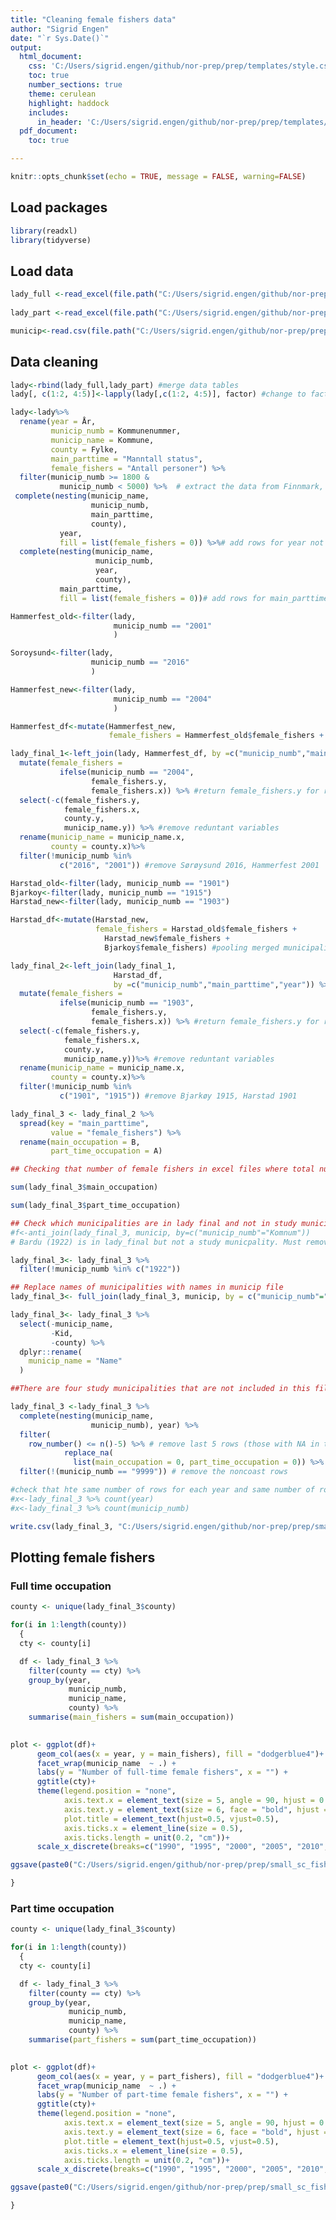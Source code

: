 ```yaml
---
title: "Cleaning female fishers data"
author: "Sigrid Engen"
date: "`r Sys.Date()`"
output:
  html_document:
    css: 'C:/Users/sigrid.engen/github/nor-prep/prep/templates/style.css'
    toc: true
    number_sections: true
    theme: cerulean
    highlight: haddock
    includes: 
      in_header: 'C:/Users/sigrid.engen/github/nor-prep/prep/templates/norway_banner.html'
  pdf_document:
    toc: true

---
```

```r
knitr::opts_chunk$set(echo = TRUE, message = FALSE, warning=FALSE)
```

## Load packages
```r
library(readxl)
library(tidyverse)
```

## Load data
```r
lady_full <-read_excel(file.path("C:/Users/sigrid.engen/github/nor-prep/prep/small_sc_fisheries/data/Female_full_time_employed_fishers1990_2019.xlsx"), col_types = c("guess", "skip", "guess", "numeric", "guess", "guess","numeric"))
                       
lady_part <-read_excel(file.path("C:/Users/sigrid.engen/github/nor-prep/prep/small_sc_fisheries/data/Female_part_time_employed_fishers1990_2019.xlsx"), col_types = c("guess", "skip", "guess", "numeric", "guess", "guess","numeric"))

municip<-read.csv(file.path("C:/Users/sigrid.engen/github/nor-prep/prep/administrative/komlist.csv"), sep=";")
```

## Data cleaning
```r
lady<-rbind(lady_full,lady_part) #merge data tables 
lady[, c(1:2, 4:5)]<-lapply(lady[,c(1:2, 4:5)], factor) #change to factors

lady<-lady%>% 
  rename(year = År, 
         municip_numb = Kommunenummer,
         municip_name = Kommune,
         county = Fylke,
         main_parttime = "Manntall status", 
         female_fishers = "Antall personer") %>%
  filter(municip_numb >= 1800 & 
           municip_numb < 5000) %>%  # extract the data from Finnmark, Troms, Nordland
 complete(nesting(municip_name, 
                  municip_numb, 
                  main_parttime, 
                  county), 
           year, 
           fill = list(female_fishers = 0)) %>%# add rows for year not included
  complete(nesting(municip_name, 
                   municip_numb, 
                   year, 
                   county), 
           main_parttime, 
           fill = list(female_fishers = 0))# add rows for main_parttime not included

Hammerfest_old<-filter(lady, 
                       municip_numb == "2001"
                       )

Soroysund<-filter(lady, 
                  municip_numb == "2016"
                  )

Hammerfest_new<-filter(lady, 
                       municip_numb == "2004"
                       ) 

Hammerfest_df<-mutate(Hammerfest_new, 
                      female_fishers = Hammerfest_old$female_fishers + Hammerfest_new$female_fishers + Soroysund$female_fishers) #pooling merged municipalities

lady_final_1<-left_join(lady, Hammerfest_df, by =c("municip_numb","main_parttime","year")) %>%
  mutate(female_fishers = 
           ifelse(municip_numb == "2004", 
                  female_fishers.y, 
                  female_fishers.x)) %>% #return female_fishers.y for rows with Hammerfest 2004 & female_fishers.x if not
  select(-c(female_fishers.y, 
            female_fishers.x, 
            county.y, 
            municip_name.y)) %>% #remove reduntant variables
  rename(municip_name = municip_name.x,
         county = county.x)%>%
  filter(!municip_numb %in% 
           c("2016", "2001")) #remove Sørøysund 2016, Hammerfest 2001 

Harstad_old<-filter(lady, municip_numb == "1901")
Bjarkoy<-filter(lady, municip_numb == "1915")
Harstad_new<-filter(lady, municip_numb == "1903") 

Harstad_df<-mutate(Harstad_new, 
                   female_fishers = Harstad_old$female_fishers + 
                     Harstad_new$female_fishers + 
                     Bjarkoy$female_fishers) #pooling merged municipalities

lady_final_2<-left_join(lady_final_1, 
                       Harstad_df, 
                       by =c("municip_numb","main_parttime","year")) %>%
  mutate(female_fishers = 
           ifelse(municip_numb == "1903", 
                  female_fishers.y, 
                  female_fishers.x)) %>% #return female_fishers.y for rows with Harstad 1903 & female_fishers.x if not
  select(-c(female_fishers.y, 
            female_fishers.x, 
            county.y, 
            municip_name.y))%>% #remove reduntant variables
  rename(municip_name = municip_name.x,
         county = county.x)%>%
  filter(!municip_numb %in% 
           c("1901", "1915")) #remove Bjarkøy 1915, Harstad 1901

lady_final_3 <- lady_final_2 %>%
  spread(key = "main_parttime", 
         value = "female_fishers") %>% 
  rename(main_occupation = B, 
         part_time_occupation = A)

## Checking that number of female fishers in excel files where total number of female fishers in the region over all years is 7131 (1957 main occupation and 5174 parttime)

sum(lady_final_3$main_occupation)

sum(lady_final_3$part_time_occupation)

## Check which municipalities are in lady final and not in study municipalities list
#f<-anti_join(lady_final_3, municip, by=c("municip_numb"="Komnum"))
# Bardu (1922) is in lady_final but not a study municpality. Must remove this municipality

lady_final_3<- lady_final_3 %>%
  filter(!municip_numb %in% c("1922"))
```

```r

## Replace names of municipalities with names in municip file
lady_final_3<- full_join(lady_final_3, municip, by = c("municip_numb"="Komnum"))

lady_final_3<- lady_final_3 %>%
  select(-municip_name, 
         -Kid,
         -county) %>%
  dplyr::rename(
    municip_name = "Name"
  )

##There are four study municipalities that are not included in this file because they have no female fishers) - they are 1824 (Vefsen), 1840 (Saltdal), 1853 (Evenes),1854 (Ballangen). Add these to file. 

lady_final_3 <-lady_final_3 %>% 
  complete(nesting(municip_name, 
                  municip_numb), year) %>% 
  filter(
    row_number() <= n()-5) %>% # remove last 5 rows (those with NA in the year column for the missing municipalities + noncoast row)
            replace_na(
              list(main_occupation = 0, part_time_occupation = 0)) %>%  # replace NA values with zero
  filter(!(municip_numb == "9999")) # remove the noncoast rows

#check that hte same number of rows for each year and same number of rows for each municipality
#x<-lady_final_3 %>% count(year)
#x<-lady_final_3 %>% count(municip_numb)

write.csv(lady_final_3, "C:/Users/sigrid.engen/github/nor-prep/prep/small_sc_fisheries/data/number_parttime_fulltime_female_fishers.csv")
```

## Plotting female fishers
### Full time occupation
```r
county <- unique(lady_final_3$county) 

for(i in 1:length(county))
  {
  cty <- county[i]

  df <- lady_final_3 %>%
    filter(county == cty) %>% 
    group_by(year,
             municip_numb,
             municip_name,
             county) %>% 
    summarise(main_fishers = sum(main_occupation)) 

    
plot <- ggplot(df)+
      geom_col(aes(x = year, y = main_fishers), fill = "dodgerblue4")+
      facet_wrap(municip_name  ~ .) +
      labs(y = "Number of full-time female fishers", x = "") +
      ggtitle(cty)+
      theme(legend.position = "none", 
            axis.text.x = element_text(size = 5, angle = 90, hjust = 0.5, vjust = 0.5, face = "bold"),
            axis.text.y = element_text(size = 6, face = "bold", hjust = 0.5, vjust = 0.5, margin = margin(t = 0, r = 2, b = 0, l = 0)),
            plot.title = element_text(hjust=0.5, vjust=0.5),
            axis.ticks.x = element_line(size = 0.5),
            axis.ticks.length = unit(0.2, "cm"))+
      scale_x_discrete(breaks=c("1990", "1995", "2000", "2005", "2010", "2015", "2019"))

ggsave(paste0("C:/Users/sigrid.engen/github/nor-prep/prep/small_sc_fisheries/figs/female_fishers_fulltime", cty, ".pdf"), plot)

}
```

### Part time occupation
```r

county <- unique(lady_final_3$county) 

for(i in 1:length(county))
  {
  cty <- county[i]

  df <- lady_final_3 %>%
    filter(county == cty) %>% 
    group_by(year,
             municip_numb,
             municip_name,
             county) %>% 
    summarise(part_fishers = sum(part_time_occupation)) 

    
plot <- ggplot(df)+
      geom_col(aes(x = year, y = part_fishers), fill = "dodgerblue4")+
      facet_wrap(municip_name  ~ .) +
      labs(y = "Number of part-time female fishers", x = "") +
      ggtitle(cty)+
      theme(legend.position = "none", 
            axis.text.x = element_text(size = 5, angle = 90, hjust = 0.5, vjust = 0.5, face = "bold"),
            axis.text.y = element_text(size = 6, face = "bold", hjust = 0.5, vjust = 0.5, margin = margin(t = 0, r = 2, b = 0, l = 0)),
            plot.title = element_text(hjust=0.5, vjust=0.5),
            axis.ticks.x = element_line(size = 0.5),
            axis.ticks.length = unit(0.2, "cm"))+
      scale_x_discrete(breaks=c("1990", "1995", "2000", "2005", "2010", "2015", "2019"))

ggsave(paste0("C:/Users/sigrid.engen/github/nor-prep/prep/small_sc_fisheries/figs/female_fishers_parttime", cty, ".pdf"), plot)

}
```


